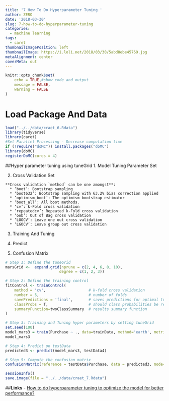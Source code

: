 ```yaml
---
title: '7 How To Do Hyperparameter Tuning '
author: ZERO
date: '2018-03-30'
slug: 7-how-to-do-hyperparameter-tuning
categories:
  - machine learning
tags:
  - caret
thumbnailImagePosition: left
thumbnailImage: https://i.loli.net/2018/03/30/5abd8ebe45769.jpg
metaAlignment: center
coverMeta: out
---
```

```r
knitr::opts_chunk$set(
	echo = TRUE,#show code and output
	message = FALSE,
	warning = FALSE
)
```

# Load Package And Data
```r
load("../../data/craet_6.Rdata")
library(tidyverse)
library(caret)
#Set Parallel Processing - Decrease computation time
if (!require("doMC")) install.packages("doMC")
library(doMC)
registerDoMC(cores = 4)
```


##Hyper parameter tuning using tuneGrid
  1. Model Tuning Parameter Set
  
  2. Cross Validation Set
  
    **Cross validation `method` can be one amongst**:
      * ‘boot’: Bootstrap sampling
      * ‘boot632’: Bootstrap sampling with 63.2% bias correction applied
      * ‘optimism_boot’: The optimism bootstrap estimator
      * ‘boot_all’: All boot methods.
      * ‘cv’: k-Fold cross validation
      * ‘repeatedcv’: Repeated k-Fold cross validation
      * ‘oob’: Out of Bag cross validation
      * ‘LOOCV’: Leave one out cross validation
      * ‘LGOCV’: Leave group out cross validation

  3. Training And Tuning
  
  4. Predict
  
  5. Confusion Matrix
```r
# Step 1: Define the tuneGrid
marsGrid <-  expand.grid(nprune = c(2, 4, 6, 8, 10), 
                        degree = c(1, 2, 3))

# Step 2: Define the training control
fitControl <- trainControl(
    method = 'cv',                   # k-fold cross validation
    number = 5,                      # number of folds
    savePredictions = 'final',       # saves predictions for optimal tuning parameter
    classProbs = T,                  # should class probabilities be returned
    summaryFunction=twoClassSummary  # results summary function
) 

# Step 3: Training and Tuning hyper parameters by setting tuneGrid
set.seed(100)
model_mars3 = train(Purchase ~ ., data=trainData, method='earth', metric='ROC', tuneGrid = marsGrid, trControl = fitControl)
model_mars3

# Step 4: Predict on testData 
predicted3 <- predict(model_mars3, testData4)

# Step 5: Compute the confusion matrix
confusionMatrix(reference = testData$Purchase, data = predicted3, mode='everything', positive='MM')
```

```r
sessionInfo()
save.image(file = "../../data/craet_7.Rdata")
```

##**Links**
- [How to do hyperparameter tuning to optimize the model for better performance?](https://www.machinelearningplus.com/caret-package/#7howtodohyperparametertuningtooptimizethemodelforbetterperformance?)
